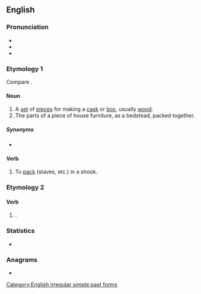 {{also|Shook}}
==English==

===Pronunciation===
* {{IPA|/ʃʊk/|lang=en}}
* {{audio|en-us-shook.ogg|Audio (US)|lang=en}}
* {{rhymes|ʊk|lang=en}}

===Etymology 1===
Compare {{m|en|shock||a bundle of sheaves}}.

====Noun====
{{en-noun}}

# A [[set]] of [[piece]]s for making a [[cask]] or [[box]], usually [[wood]].
# The parts of a piece of house furniture, as a bedstead, packed together.

=====Synonyms=====
* {{l|en|stook}}

====Verb====
{{en-verb}}

# To [[pack]] (staves, etc.) in a shook.

===Etymology 2===

====Verb====
{{head|en|verb form}}

# {{en-simple past of|shake}}.

===Statistics===
* {{rank|loss|spot|wonderful|943|shook|fit|distribute|ordinary}}

===Anagrams===
* {{l|en|hooks}}

[[Category:English irregular simple past forms]]